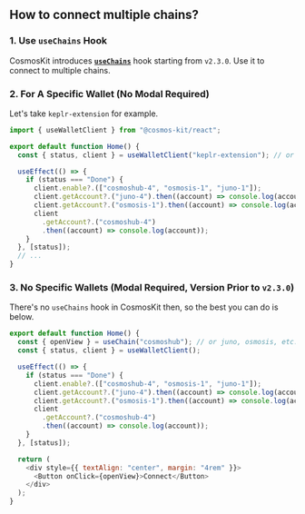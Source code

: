## How to connect multiple chains?

### 1. Use `useChains` Hook
CosmosKit introduces **[`useChains`](/hooks/use-chains)** hook starting from `v2.3.0`. Use it to connect to multiple chains.

### 2. For A Specific Wallet (No Modal Required)

Let's take `keplr-extension` for example.

```javascript
import { useWalletClient } from "@cosmos-kit/react";

export default function Home() {
  const { status, client } = useWalletClient("keplr-extension"); // or cosmostation-extension, leap-extension, etc.

  useEffect(() => {
    if (status === "Done") {
      client.enable?.(["cosmoshub-4", "osmosis-1", "juno-1"]);
      client.getAccount?.("juno-4").then((account) => console.log(account));
      client.getAccount?.("osmosis-1").then((account) => console.log(account));
      client
        .getAccount?.("cosmoshub-4")
        .then((account) => console.log(account));
    }
  }, [status]);
  // ...
}
```

### 3. No Specific Wallets (Modal Required, Version Prior to `v2.3.0`)

There's no `useChains` hook in CosmosKit then, so the best you can do is below.

```javascript
export default function Home() {
  const { openView } = useChain("cosmoshub"); // or juno, osmosis, etc.
  const { status, client } = useWalletClient();

  useEffect(() => {
    if (status === "Done") {
      client.enable?.(["cosmoshub-4", "osmosis-1", "juno-1"]);
      client.getAccount?.("juno-4").then((account) => console.log(account));
      client.getAccount?.("osmosis-1").then((account) => console.log(account));
      client
        .getAccount?.("cosmoshub-4")
        .then((account) => console.log(account));
    }
  }, [status]);

  return (
    <div style={{ textAlign: "center", margin: "4rem" }}>
      <Button onClick={openView}>Connect</Button>
    </div>
  );
}
```
